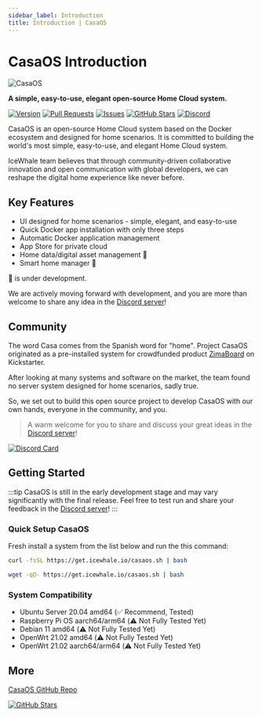 ```yaml
---
sidebar_label: Introduction
title: Introduction | CasaOS
---
```



# CasaOS Introduction

![CasaOS](https://raw.githubusercontent.com/IceWhaleTech/logo/main/casaos/casaos_banner_aldeyjarfoss.png)

**A simple, easy-to-use, elegant open-source Home Cloud system.**

[![Version](https://img.shields.io/github/v/release/IceWhaleTech/CasaOS?color=162453&label=CasaOS&style=flat-square)](https://github.com/IceWhaleTech/CasaOS)
[![Pull Requests](https://img.shields.io/github/issues-pr/IceWhaleTech/CasaOS?color=162453&style=flat-square)](https://github.com/IceWhaleTech/CasaOS/pulls)
[![Issues](https://img.shields.io/github/issues/IceWhaleTech/CasaOS?color=162453&style=flat-square)](https://github.com/IceWhaleTech/CasaOS/issues)
[![GitHub Stars](https://img.shields.io/github/stars/IceWhaleTech/CasaOS?color=162453&logo=github&style=flat-square)](https://github.com/IceWhaleTech/CasaOS/stargazers)
[![Discord](https://img.shields.io/discord/884667213326463016?color=162453&label=Chat&logo=discord&logoColor=fff&style=flat-square)](https://discord.gg/Gx4BCEtHjx)

CasaOS is an open-source Home Cloud system based on the Docker ecosystem and designed for home scenarios. It is committed to building the world's most simple, easy-to-use, and elegant Home Cloud system.

IceWhale team believes that through community-driven collaborative innovation and open communication with global developers, we can reshape the digital home experience like never before.


## Key Features

 - UI designed for home scenarios - simple, elegant, and easy-to-use
 - Quick Docker app installation with only three steps
 - Automatic Docker application management
 - App Store for private cloud
 - Home data/digital asset management 🚧
 - Smart home manager 🚧

🚧 is under development.

We are actively moving forward with development, and you are more than welcome to share any idea in the [Discord server](https://discord.gg/Gx4BCEtHjx)!


## Community

The word Casa comes from the Spanish word for "home". Project CasaOS originated as a pre-installed system for crowdfunded product [ZimaBoard](https://www.zimaboard.com) on Kickstarter.

After looking at many systems and software on the market, the team found no server system designed for home scenarios, sadly true.

So, we set out to build this open source project to develop CasaOS with our own hands, everyone in the community, and you.

> A warm welcome for you to share and discuss your great ideas in the [Discord server](https://discord.gg/Gx4BCEtHjx)!

[![Discord Card](https://discordapp.com/api/guilds/884667213326463016/widget.png?style=banner2)](https://discord.gg/Gx4BCEtHjx)


## Getting Started

:::tip
CasaOS is still in the early development stage and may vary significantly with the final release. Feel free to test run and share your feedback in the [Discord server](https://discord.gg/Gx4BCEtHjx)!
:::

### Quick Setup CasaOS

Fresh install a system from the list below and run the this command:

<Tabs>
  <TabItem value="curl" label="curl" default>

```bash
curl -fsSL https://get.icewhale.io/casaos.sh | bash
```

  </TabItem>
  <TabItem value="wget" label="wget">

```bash
wget -qO- https://get.icewhale.io/casaos.sh | bash
```

  </TabItem>
</Tabs>

### System Compatibility

 - Ubuntu Server 20.04 amd64 (✅ Recommend, Tested)
 - Raspberry Pi OS aarch64/arm64 (⚠️ Not Fully Tested Yet)
 - Debian 11 amd64 (⚠️ Not Fully Tested Yet)
 - OpenWrt 21.02 amd64 (⚠️ Not Fully Tested Yet)
 - OpenWrt 21.02 aarch64/arm64 (⚠️ Not Fully Tested Yet)

## More

[CasaOS GitHub Repo](https://github.com/IceWhaleTech/CasaOS)

[![GitHub Stars](https://img.shields.io/github/stars/IceWhaleTech/CasaOS?color=162453&logo=github&style=for-the-badge)](https://github.com/IceWhaleTech/CasaOS)